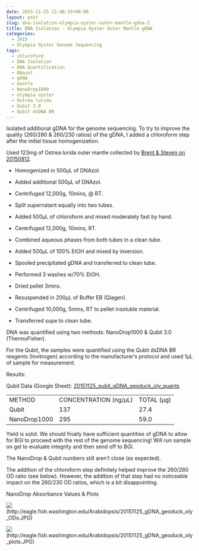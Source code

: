 ```yaml
---
date: 2015-11-25 22:48:33+00:00
layout: post
slug: dna-isolation-olympia-oyster-outer-mantle-gdna-2
title: DNA Isolation - Olympia Oyster Outer Mantle gDNA
categories:
  - 2015
  - Olympia Oyster Genome Sequencing
tags:
  - chloroform
  - DNA Isolation
  - DNA Quantification
  - DNazol
  - gDNA
  - mantle
  - NanoDrop1000
  - olympia oyster
  - Ostrea lurida
  - Qubit 3.0
  - Qubit dsDNA BR
---
```


Isolated additional gDNA for the genome sequencing. To try to improve the quality (260/280 & 260/230 ratios) of the gDNA, I added a chloroform step after the initial tissue homogenization.

Used 123mg of Ostrea lurida outer mantle collected by [Brent & Steven on 20150812](https://onsnetwork.org/halfshell/2015/08/12/another-day-another-species/).




    
  * Homogenized in 500μL of DNAzol.

    
  * Added additional 500μL of DNAzol.

    
  * Centrifuged 12,000g, 10mins, @ RT.

    
  * Split supernatant equally into two tubes.

    
  * Added 500μL of chloroform and mixed moderately fast by hand.

    
  * Centrifuged 12,000g, 10mins, RT.

    
  * Combined aqueous phases from both tubes in a clean tube.

    
  * Added 500μL of 100% EtOH and mixed by inversion.

    
  * Spooled precipitated gDNA and transferred to clean tube.

    
  * Performed 3 washes w/70% EtOH.

    
  * Dried pellet 3mins.

    
  * Resuspended in 200μL of Buffer EB (Qiagen).

    
  * Centrifuged 10,000g, 5mins, RT to pellet insoluble material.

    
  * Transferred supe to clean tube.



DNA was quantified using two methods: NanoDrop1000 & Qubit 3.0 (ThermoFisher).

For the Qubit, the samples were quantified using the Qubit dsDNA BR reagents (Invitrogen) according to the manufacturer’s protocol and used 1μL of sample for measurement.

Results:

Qubit Data (Google Sheet): [20151125_qubit_gDNA_geoduck_oly_quants](https://docs.google.com/spreadsheets/d/1ML7lMB_To9GGNcRwemRQzfYgsQgGrckXINwxACfgKck/edit?usp=sharing)

<table >
<tbody >
<tr >

<td >METHOD
</td>

<td >CONCENTRATION (ng/μL)
</td>

<td >TOTAL (μg)
</td>
</tr>
<tr >

<td >Qubit
</td>

<td >137
</td>

<td >27.4
</td>
</tr>
<tr >

<td >NanoDrop1000
</td>

<td >295
</td>

<td >59.0
</td>
</tr>
</tbody>
</table>



Yield is solid. We should finally have sufficient quantities of gDNA to allow for BGI to proceed with the rest of the genome sequencing! Will run sample on gel to evaluate integrity and then send off to BGI.

The NanoDrop & Qubit numbers still aren't close (as expected).

The addition of the chloroform step definitely helped improve the 260/280 OD ratio (see below). However, the addition of that step had no noticeable impact on the 260/230 OD ratios, which is a bit disappointing.



NanoDrop Absorbance Values & Plots



![](https://eagle.fish.washington.edu/Arabidopsis/20151125_gDNA_geoduck_oly_ODs.JPG)(http://eagle.fish.washington.edu/Arabidopsis/20151125_gDNA_geoduck_oly_ODs.JPG)

![](https://eagle.fish.washington.edu/Arabidopsis/20151125_gDNA_geoduck_oly_plots.JPG)(http://eagle.fish.washington.edu/Arabidopsis/20151125_gDNA_geoduck_oly_plots.JPG)


